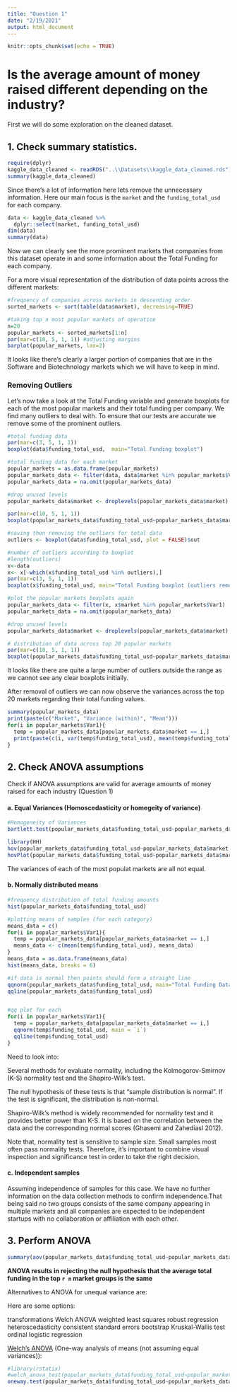 ```yaml
---
title: "Question 1"
date: "2/19/2021"
output: html_document
---
```


```r
knitr::opts_chunk$set(echo = TRUE)
```

# Is the average amount of money raised different depending on the industry?

First we will do some exploration on the cleaned dataset.

## 1. Check summary statistics. 

```r
require(dplyr)
kaggle_data_cleaned <- readRDS("..\\Datasets\\kaggle_data_cleaned.rds")
summary(kaggle_data_cleaned)
```
Since there's a lot of information here lets remove the unnecessary information. Here our main focus is the `market` and the `funding_total_usd` for each company.

```r
data <- kaggle_data_cleaned %>%
  dplyr::select(market, funding_total_usd)
dim(data)
summary(data)
```

Now we can clearly see the more prominent markets that companies from this dataset operate in and some information about the Total Funding for each company.

For a more visual representation of the distribution of data points across the different markets:
```r
#frequency of companies across markets in descending order
sorted_markets <- sort(table(data$market), decreasing=TRUE)

#taking top n most popular markets of operation
n=20
popular_markets <- sorted_markets[1:n]
par(mar=c(10, 5, 1, 1)) #adjusting margins
barplot(popular_markets, las=2)

```
  
It looks like there's clearly a larger portion of companies that are in the Software and Biotechnology markets which we will have to keep in mind.

### Removing Outliers

Let's now take a look at the Total Funding variable and generate boxplots for each of the most popular markets and their total funding per company. We find many outliers to deal with. To ensure that our tests are accurate we remove some of the prominent outliers.  
```r
#total funding data
par(mar=c(3, 5, 1, 1)) 
boxplot(data$funding_total_usd,  main="Total Funding boxplot")

#total funding data for each market
popular_markets = as.data.frame(popular_markets)
popular_markets_data <- filter(data, data$market %in% popular_markets$Var1)
popular_markets_data = na.omit(popular_markets_data)

#drop unused levels
popular_markets_data$market <- droplevels(popular_markets_data$market)

par(mar=c(10, 5, 1, 1)) 
boxplot(popular_markets_data$funding_total_usd~popular_markets_data$market,las=2, xlab=NULL, ylab=NULL, main="Popular Markets - Funding total boxplots")

#saving then removing the outliers for total data
outliers <- boxplot(data$funding_total_usd, plot = FALSE)$out

#number of outliers according to boxplot
#length(outliers)
x<-data
x<- x[-which(x$funding_total_usd %in% outliers),]
par(mar=c(3, 5, 1, 1)) 
boxplot(x$funding_total_usd, main="Total Funding boxplot (outliers removed)")

#plot the popular markets boxplots again
popular_markets_data <- filter(x, x$market %in% popular_markets$Var1)
popular_markets_data = na.omit(popular_markets_data)

#drop unused levels
popular_markets_data$market <- droplevels(popular_markets_data$market)

# distribution of data across top 20 popular markets
par(mar=c(10, 5, 1, 1)) 
boxplot(popular_markets_data$funding_total_usd~popular_markets_data$market, data=popular_markets_data, las=2, xlab=NULL, ylab=NULL ,main="Popular Markets - Funding total boxplots (outliers removed)")
```
It looks like there are quite a large number of outliers outside the range as we cannot see any clear boxplots initially.  

After removal of outliers we can now observe the variances across the top 20 markets regarding their total funding values.
```r
summary(popular_markets_data)
print(paste(c("Market", "Variance (within)", "Mean")))
for(i in popular_markets$Var1){
  temp = popular_markets_data[popular_markets_data$market == i,]
  print(paste(c(i, var(temp$funding_total_usd), mean(temp$funding_total_usd))))
}
```

## 2. Check ANOVA assumptions

Check if ANOVA assumptions are valid for average amounts of money raised for each industry (Question 1)

#### a. Equal Variances (Homoscedasticity or homegeity of variance)


```r
#Homogeneity of Variances
bartlett.test(popular_markets_data$funding_total_usd~popular_markets_data$market, data=popular_markets_data)

library(HH)
hov(popular_markets_data$funding_total_usd~popular_markets_data$market, data=popular_markets_data)
hovPlot(popular_markets_data$funding_total_usd~popular_markets_data$market, data=popular_markets_data)
```
The variances of each of the most populat markets are all not equal.

#### b. Normally distributed means

```r
#frequency distribution of total funding amounts
hist(popular_markets_data$funding_total_usd)

#plotting means of samples (for each category)
means_data = c()
for(i in popular_markets$Var1){
  temp = popular_markets_data[popular_markets_data$market == i,]
  means_data <- c(mean(temp$funding_total_usd), means_data)
}
means_data = as.data.frame(means_data)
hist(means_data, breaks = 6)

#if data is normal then points should form a straight line
qqnorm(popular_markets_data$funding_total_usd, main="Total Funding Data")
qqline(popular_markets_data$funding_total_usd)


#qq plot for each 
for(i in popular_markets$Var1){
  temp = popular_markets_data[popular_markets_data$market == i,]
  qqnorm(temp$funding_total_usd, main = `i`)
  qqline(temp$funding_total_usd)
}

```
Need to look into:  

Several methods for evaluate normality, including the Kolmogorov-Smirnov (K-S) normality test and the Shapiro-Wilk’s test.  

The null hypothesis of these tests is that “sample distribution is normal”. If the test is significant, the distribution is non-normal.  

Shapiro-Wilk’s method is widely recommended for normality test and it provides better power than K-S. It is based on the correlation between the data and the corresponding normal scores (Ghasemi and Zahediasl 2012).  

Note that, normality test is sensitive to sample size. Small samples most often pass normality tests. Therefore, it’s important to combine visual inspection and significance test in order to take the right decision.  

#### c. Independent samples

Assuming independence of samples for this case. We have no further information on the data collection methods to confirm independence.That being said no two groups consists of the same company appearing in multiple markets and all companies are expected to be independent startups with no collaboration or affiliation with each other.

## 3. Perform ANOVA

```r
summary(aov(popular_markets_data$funding_total_usd~popular_markets_data$market))
```
**ANOVA results in rejecting the null hypothesis that the average total funding in the top `r n` market groups is the same**


Alternatives to ANOVA for unequal variance are:

Here are some options:

transformations
Welch ANOVA
weighted least squares
robust regression
heteroscedasticity consistent standard errors
bootstrap
Kruskal-Wallis test
ordinal logistic regression

[Welch's ANOVA](http://ritsokiguess.site/docs/2017/05/19/welch-analysis-of-variance/) 
(One-way analysis of means (not assuming equal variances)):
```r
#library(rstatix)
#welch_anova_test(popular_markets_data$funding_total_usd~popular_markets_data$market)
oneway.test(popular_markets_data$funding_total_usd~popular_markets_data$market)
```
